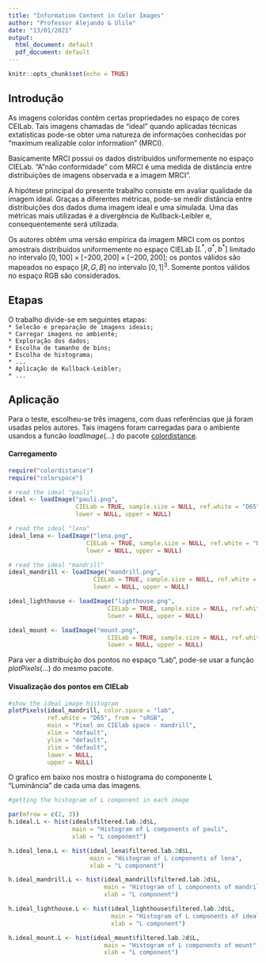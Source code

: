```yaml
---
title: "Information Content in Color Images"
author: "Professor Alejando & Ulile"
date: "13/01/2021"
output:
  html_document: default
  pdf_document: default
---
```


```r
knitr::opts_chunk$set(echo = TRUE)
```

## Introdução

As imagens coloridas contêm certas propriedades no espaço de cores CEILab. Tais imagens chamadas de "ideal" quando aplicadas técnicas extatisticas pode-se obter uma natureza de informações conhecidas por "maximum realizable color information" (MRCI).

Basicamente MRCI possui os dados distribuidos uniformemente no espaço CIELab. "A "não conformidade" com MRCI é uma medida de distância entre distribuições de imagens observada e a imagem MRCI".

A hipótese principal do presente trabalho consiste em avaliar qualidade da imagem ideal. Graças a diferentes métricas, pode-se medir distância entre distribuições dos dados duma imagem ideal e uma simulada. Uma das métricas mais utilizadas é a divergência de Kullback-Leibler e, consequentemente será utilizada.

Os autores obtêm uma versão empírica da imagem MRCI com os pontos amostrais distribuidos uniformemente no espaço CIELab $[L^*, a^*, b^*]$ limitado no intervalo $[0,100]\times [−200,200]\times [−200,200]$; os pontos válidos são mapeados no espaço $[R, G, B]$ no intervalo $[0, 1]^3$. Somente pontos válidos no espaço RGB são considerados.

## Etapas  
   
O trabalho divide-se em seguintes etapas:   
`* Selecão e preparação de imagens ideais;`     
`* Carregar imagens no ambiente;`   
`* Exploração dos dados;`   
`* Escolha de tamanho de bins;`   
`* Escolha de histograma;`   
`* ...`   
`* Aplicação de Kullback-Leibler;`   
``* ...``   

## Aplicação

Para o teste, escolheu-se três imagens, com duas referências que já foram usadas pelos autores. Tais imagens foram carregadas para o ambiente usandos a funcão $loadImage(...)$ do pacote [colordistance]([https://cran.r-project.org/web/packages/colordistance/vignettes/color-spaces.html]).

#### Carregamento
```r
require("colordistance")
require("colorspace")

# read the ideal "pauli"
ideal <- loadImage("pauli.png", 
                   CIELab = TRUE, sample.size = NULL, ref.white = "D65",
                   lower = NULL, upper = NULL)

# read the ideal "lena"
ideal_lena <- loadImage("lena.png", 
                      CIELab = TRUE, sample.size = NULL, ref.white = "D65",
                      lower = NULL, upper = NULL)

# read the ideal "mandrill"
ideal_mandrill <- loadImage("mandrill.png", 
                        CIELab = TRUE, sample.size = NULL, ref.white = "D65",
                        lower = NULL, upper = NULL)

ideal_lighthouse <- loadImage("lighthouse.png", 
                            CIELab = TRUE, sample.size = NULL, ref.white = "D65",
                            lower = NULL, upper = NULL)

ideal_mount <- loadImage("mount.png", 
                            CIELab = TRUE, sample.size = NULL, ref.white = "D65",
                            lower = NULL, upper = NULL)
```

Para ver a distribuição dos pontos no espaço "Lab", pode-se usar a função $plotPixels(...)$ do mesmo pacote.

#### Visualização dos pontos em CIELab
```r
#show the ideal image histogram
plotPixels(ideal_mandrill, color.space = "lab",
           ref.white = "D65", from = "sRGB",
           main = "Pixel on CIElab space - mandrill",
           xlim = "default",
           ylim = "default",
           zlim = "default", 
           lower = NULL,
           upper = NULL)
```

O grafico em baixo nos mostra o histograma do componente L "Luminância" de cada uma das imagens.

```r
#getting the histogram of L component in each image

par(mfrow = c(2, 3))
h.ideal.L <- hist(ideal$filtered.lab.2d$L, 
                  main = "Histogram of L components of pauli",
                  xlab = "L component")

h.ideal_lena.L <- hist(ideal_lena$filtered.lab.2d$L,
                       main = "Histogram of L components of lena",
                       xlab = "L component")

h.ideal_mandrill.L <- hist(ideal_mandrill$filtered.lab.2d$L, 
                           main = "Histogram of L components of mandrill", 
                           xlab = "L component")

h.ideal_lighthouse.L <- hist(ideal_lighthouse$filtered.lab.2d$L, 
                             main = "Histogram of L components of ideal_lighthouse", 
                             xlab = "L component")

h.ideal_mount.L <- hist(ideal_mount$filtered.lab.2d$L, 
                           main = "Histogram of L components of mount", 
                           xlab = "L component")
```